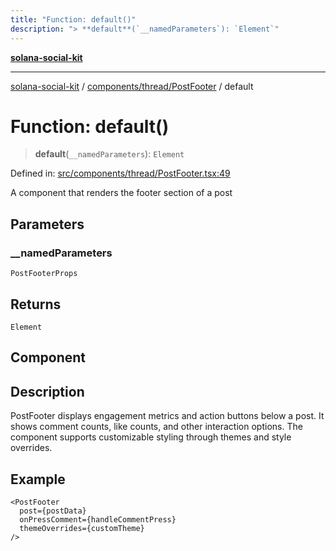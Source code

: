 ```yaml
---
title: "Function: default()"
description: "> **default**(`__namedParameters`): `Element`"
---
```


[**solana-social-kit**](../../../../README.mdx)

***

[solana-social-kit](../../../../README.mdx) / [components/thread/PostFooter](../README.mdx) / default

# Function: default()

> **default**(`__namedParameters`): `Element`

Defined in: [src/components/thread/PostFooter.tsx:49](https://github.com/SendArcade/solana-app-kit/blob/bd4b3556b8f469c27ebb06f4df65b3a36b43ba3b/src/components/thread/PostFooter.tsx#L49)

A component that renders the footer section of a post

## Parameters

### \_\_namedParameters

`PostFooterProps`

## Returns

`Element`

## Component

## Description

PostFooter displays engagement metrics and action buttons below a post.
It shows comment counts, like counts, and other interaction options.
The component supports customizable styling through themes and style overrides.

## Example

```tsx
<PostFooter
  post={postData}
  onPressComment={handleCommentPress}
  themeOverrides={customTheme}
/>
```
